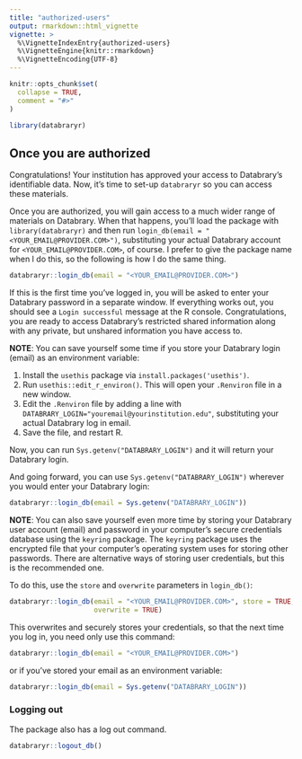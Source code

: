 ```yaml
---
title: "authorized-users"
output: rmarkdown::html_vignette
vignette: >
  %\VignetteIndexEntry{authorized-users}
  %\VignetteEngine{knitr::rmarkdown}
  %\VignetteEncoding{UTF-8}
---
```


```r
knitr::opts_chunk$set(
  collapse = TRUE,
  comment = "#>"
)
```

```r
library(databraryr)
```

## Once you are authorized

Congratulations!
Your institution has approved your access to Databrary's identifiable data.
Now, it's time to set-up `databraryr` so you can access these materials.

Once you are authorized, you will gain access to a much wider range of materials on Databrary.
When that happens, you'll load the package with `library(databraryr)` and then run `login_db(email = "<YOUR_EMAIL@PROVIDER.COM>")`, substituting your actual Databrary account for `<YOUR_EMAIL@PROVIDER.COM>`, of course.
I prefer to give the package name when I do this, so the following is how I do the same thing.

```r
databraryr::login_db(email = "<YOUR_EMAIL@PROVIDER.COM>")
```

If this is the first time you've logged in, you will be asked to enter your Databrary password in a separate window.
If everything works out, you should see a `Login successful` message at the R console.
Congratulations, you are ready to access Databrary's restricted shared information along with any private, but unshared information you have access to.

**NOTE**: You can save yourself some time if you store your Databrary login (email) as an
environment variable:

1. Install the `usethis` package via `install.packages('usethis')`.
2. Run `usethis::edit_r_environ()`. This will open your `.Renviron` file in a new window.
3. Edit the `.Renviron` file by adding a line with `DATABRARY_LOGIN="youremail@yourinstitution.edu"`, substituting your actual Databrary log in email.
4. Save the file, and restart R.

Now, you can run `Sys.getenv("DATABRARY_LOGIN")` and it will return your Databrary login.

And going forward, you can use `Sys.getenv("DATABRARY_LOGIN")` wherever you would enter your Databrary login:

```r
databraryr::login_db(email = Sys.getenv("DATABRARY_LOGIN"))
```

**NOTE**: You can also save yourself even more time by storing your Databrary user account (email) and password in your computer's secure credentials database using the `keyring` package.
The `keyring` package uses the encrypted file that your computer's operating system uses for storing other passwords.
There are alternative ways of storing user credentials, but this is the recommended one.

To do this, use the `store` and `overwrite` parameters in `login_db()`:

```r
databraryr::login_db(email = "<YOUR_EMAIL@PROVIDER.COM>", store = TRUE,
                     overwrite = TRUE)
```

This overwrites and securely stores your credentials, so that the next time you log in, you need only use this command:

```r
databraryr::login_db(email = "<YOUR_EMAIL@PROVIDER.COM>")
```

or if you've stored your email as an environment variable:

```r
databraryr::login_db(email = Sys.getenv("DATABRARY_LOGIN"))
```

### Logging out

The package also has a log out command.

```r
databraryr::logout_db()
```
